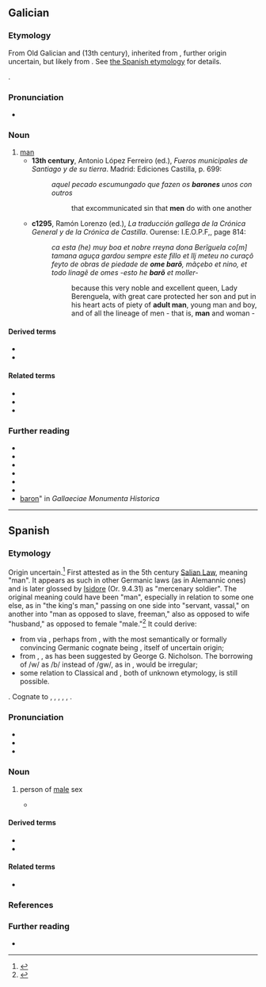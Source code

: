 {{also|varon|váron}}
==Galician==

===Etymology===
From Old Galician and {{inh|gl|roa-opt|baron}} (13th century), inherited from {{inh|gl|LL|baro}}, further origin uncertain, but likely from {{der|gl|gem-pro|-}}. See [[#Spanish|the Spanish etymology]] for details.

{{doublet|gl|barón}}.

===Pronunciation===
* {{IPA|gl|/baˈɾoŋ/}}

===Noun===
{{gl-noun|m}}

# [[man]] {{gloss|[[adult]] [[male]] [[human]]}}
#* '''13th century''', Antonio López Ferreiro (ed.), ''Fueros municipales de Santiago y de su tierra''. Madrid: Ediciones Castilla, p. 699:
#*: ''aquel pecado escumungado que fazen os '''barones''' unos con outros''
#*:: that excommunicated sin that '''men''' do with one another
#* '''c1295''', Ramón Lorenzo (ed.), ''La traducción gallega de la Crónica General y de la Crónica de Castilla''. Ourense: I.E.O.P.F,, page 814:
#*: ''ca esta (he) muy boa et nobre rreyna dona Berĩguela co[m] tamana aguça gardou sempre este fillo et llj meteu no curaçõ feyto de obras de piedade de '''ome barõ''', mãçebo et nino, et todo linagẽ de omes -esto he '''barõ''' et moller-''
#*:: because this very noble and excellent queen, Lady Berenguela, with great care protected her son and put in his heart acts of piety of '''adult man''', young man and boy, and of all the lineage of men - that is, '''man''' and woman -
#: {{syn|gl|home}}

====Derived terms====
* {{l|gl|baril}}
* {{l|gl|bon varón}}

====Related terms====
* {{l|gl|barón}}
* {{l|gl|baronesa}}
* {{l|gl|baronía}}

===Further reading===
* {{R:DCECH|barón}}
* {{R:DDGM|baron}}
* {{R:gl:CX|baron}}
* {{R:DDLG|varon}}
* {{R:TILG}}
* {{R:TLPGP}}
* [http://gmh.consellodacultura.org/nc/buscador/resultados/lib/0/buscar/baron/dende/Dende%20AAAA/ata/Ata%20AAAA/envio/Buscar/op/1/fb0/0/ baron]" in ''Gallaeciae Monumenta Historica''

----

==Spanish==

===Etymology===
Origin uncertain.<ref>{{cite-web|en|url=https://blog.oup.com/2014/06/baron-etymology-word-origin-part-2/|title=A globalized history of “baron,” part 2|date=2014-06-18|accessdate=2021-02-09|work=OUPblog}}</ref> First attested as {{inh|es|LL|baro}} in the 5th century [[w:Salic Law|Salian Law]], meaning "man". It appears as such in other Germanic laws (as {{m|la|barus}} in Alemannic ones) and is later glossed by [[w:Isidore|Isidore]] (Or. 9.4.31) as "mercenary soldier". The original meaning could have been "man", especially in relation to some one else, as in "the king's man," passing on one side into "servant, vassal," on another into "man as opposed to slave, freeman," also as opposed to wife "husband," as opposed to female "male."<ref>{{R:OED|baron}}</ref> It could derive:
* from {{der|es|gem-pro|*barō}} via {{bor|es|frk|*barō}}, perhaps from {{der|gl|ine-pro|*bʰer-||to bear}}, with the most semantically or formally convincing Germanic cognate being {{cog|ang|beorn||man, warrior}}, itself of uncertain origin;
* from {{der|es|gem-pro|*warō|t=protector}}, {{m|gem-pro|*warōną||to watch, protect}}, as has been suggested by George G. Nicholson. The borrowing of /w/ as /b/ instead of /gw/, as in {{m|es|guardar}}, would be irregular;
* some relation to Classical {{inh|es|la|bārō||dunce, lout}} and {{m|la|bardus|t=stupid}}, both of unknown etymology, is still possible.
{{doublet|gl|barón}}. Cognate to {{cog|pt|varão}}, {{m|pt|barão}}, {{cog|gl|varón}}, {{m|gl|barón}}, {{cog|fr|baron}}, {{cog|it|barone}}.

===Pronunciation===
{{es-IPA}}
* {{audio|es|LL-Q1321 (spa)-AdrianAbdulBaha-varón.wav|Audio (Colombia)}}
* {{homophones|es|barón}}
* {{rhymes|es|on|s=2}}

===Noun===
{{es-noun|m}}

# person of [[male]] sex
#: {{syn|es|hombre|macho}}
#: {{coordinate terms|es|hembra}}
#: {{uxi|es|un estudiante '''varón'''|a '''male''' student}}
#* {{quote-book
|es
|year=1882
|author=José Zorrilla
|authorlink=José Zorrilla
|title=La leyenda del Cid
|chapter=IX
|chapterurl={{fullurl:s:es:La leyenda del Cid: 81}}
|passage=Y es: que entonces un '''varón''' / poderoso, desterrado / por su Rey, se iba a otro Estado / a servir a otra nación.}}

====Derived terms====
* {{l|es|varonil}}
* {{l|es|varoncito}}

====Related terms====
* {{l|es|barón}}

===References===
<references />

===Further reading===
* {{R:DRAE}}